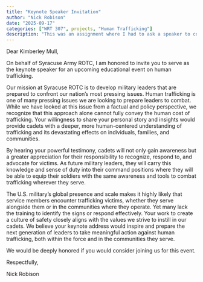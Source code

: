 ```yaml
---
title: "Keynote Speaker Invitation"
author: "Nick Robison"
date: "2025-09-17"
categories: ["WRT 307", projects, "Human Trafficking"]
description: "This was an assignment where I had to ask a speaker to come give a keynote speach on the topic I was advocating for. I wrote to Kimberly Mull, a human trafficking survivor and advocate, who speaks professionally on how we can fight human trafficking."
---
```


Dear Kimberley Mull,

On behalf of Syracuse Army ROTC, I am honored to invite you to serve as the keynote speaker for an upcoming educational event on human trafficking.

Our mission at Syracuse ROTC is to develop military leaders that are prepared to confront our nation's most pressing issues. Human trafficking is one of many pressing issues we are looking to prepare leaders to combat. While we have looked at this issue from a factual and policy perspective, we recognize that this approach alone cannot fully convey the human cost of trafficking. Your willingness to share your personal story and insights would provide cadets with a deeper, more human-centered understanding of trafficking and its devastating effects on individuals, families, and communities.

By hearing your powerful testimony, cadets will not only gain awareness but a greater appreciation for their responsibility to recognize, respond to, and advocate for victims. As future military leaders, they will carry this knowledge and sense of duty into their command positions where they will be able to equip their soldiers with the same awareness and tools to combat trafficking wherever they serve. 

The U.S. military’s global presence and scale makes it highly likely that service members encounter trafficking victims, whether they serve alongside them or in the communities where they operate. Yet many lack the training to identify the signs or respond effectively. Your work to create a culture of safety closely aligns with the values we strive to instill in our cadets. We believe your keynote address would inspire and prepare the next generation of leaders to take meaningful action against human trafficking, both within the force and in the communities they serve.

We would be deeply honored if you would consider joining us for this event.

Respectfully,

Nick Robison


